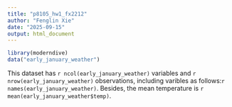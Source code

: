 ```yaml
---
title: "p8105_hw1_fx2212"
author: "Fenglin Xie"
date: "2025-09-15"
output: html_document
---
```

```r
library(moderndive)
data("early_january_weather")
```
This dataset has `r ncol(early_january_weather)` variables and `r nrow(early_january_weather)` observations, including varibles as follows:`r names(early_january_weather)`. Besides, the mean temperature is `r mean(early_january_weather$temp)`.